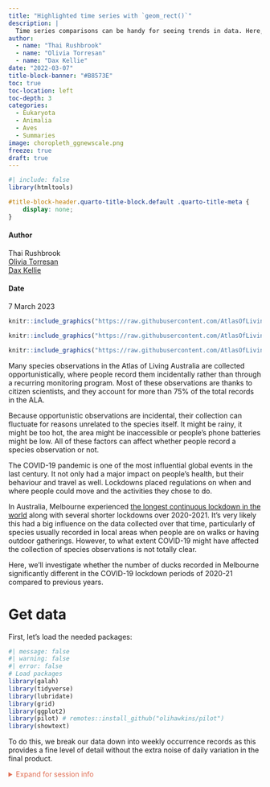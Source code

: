 ```yaml
---
title: "Highlighted time series with `geom_rect()`"
description: |
  Time series comparisons can be handy for seeing trends in data. Here, we explore how to look at some stuff about ducks   
author:
  - name: "Thai Rushbrook"
  - name: "Olivia Torresan"
  - name: "Dax Kellie"
date: "2022-03-07"
title-block-banner: "#B8573E"
toc: true
toc-location: left
toc-depth: 3
categories:
  - Eukaryota
  - Animalia
  - Aves
  - Summaries
image: choropleth_ggnewscale.png
freeze: true
draft: true
---
```


```r
#| include: false
library(htmltools)
```

<!-- remove metadata section -->
```css
#title-block-header.quarto-title-block.default .quarto-title-meta {
    display: none;
}
```


<!-- Author card -->

:::{.author-card}
:::{.author-card-text}

#### Author
Thai Rushbrook  
[Olivia Torresan](https://labs.ala.org.au/people/Torresan_Olivia/index.html)  
[Dax Kellie](https://labs.ala.org.au/people/Kellie_Dax/index.html)  

#### Date
7 March 2023

:::

:::{.author-card-image}
```r
knitr::include_graphics("https://raw.githubusercontent.com/AtlasOfLivingAustralia/ala-labs/main/images/people/thai.jpg")
```
:::

:::{.author-card-image}
```r
knitr::include_graphics("https://raw.githubusercontent.com/AtlasOfLivingAustralia/ala-labs/main/images/people/olivia.jpg")
```
:::

:::{.author-card-image}
```r
knitr::include_graphics("https://raw.githubusercontent.com/AtlasOfLivingAustralia/ala-labs/main/images/people/dax.jpg")
```
:::

:::

<!------------------------ Post starts here ------------------------>

Many species observations in the Atlas of Living Australia are collected opportunistically, where people record them incidentally rather than through a recurring monitoring program. Most of these observations are thanks to citizen scientists, and they account for more than 75% of the total records in the ALA. 

Because opportunistic observations are incidental, their collection can fluctuate for reasons unrelated to the species itself. It might be rainy, it might be too hot, the area might be inaccessible or people's phone batteries might be low. All of these factors can affect whether people record a species observation or not.

The COVID-19 pandemic is one of the most influential global events in the last century. It not only had a major impact on people's health, but their behaviour and travel as well. Lockdowns placed regulations on when and where people could move and the activities they chose to do. 

In Australia, Melbourne experienced [the longest continuous lockdown in the world]() along with several shorter lockdowns over 2020-2021. It's very likely this had a big influence on the data collected over that time, particularly of species usually recorded in local areas when people are on walks or having outdoor gatherings. However, to what extent COVID-19 might have affected the collection of species observations is not totally clear.

Here, we'll investigate whether the number of ducks recorded in Melbourne significantly different in the COVID-19 lockdown periods of 2020-21 compared to previous years.

# Get data

First, let's load the needed packages: 

```r
#| message: false
#| warning: false
#| error: false
# Load packages
library(galah)
library(tidyverse)
library(lubridate)
library(grid)
library(ggplot2)
library(pilot) # remotes::install_github("olihawkins/pilot")
library(showtext)
```

To do this, we break our data down into weekly occurrence records as this provides a fine level of detail without the extra noise of daily variation in the final product.


<details><summary style = "color: #E06E53;">Expand for session info</summary>

```r
library(sessioninfo)
# save the session info as an object
pkg_sesh <- session_info(pkgs = "attached")
# print it out
pkg_sesh
```

</details>
